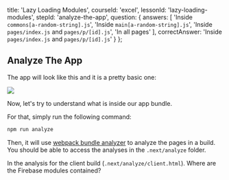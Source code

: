 
  title: 'Lazy Loading Modules',
  courseId: 'excel',
  lessonId: 'lazy-loading-modules',
  stepId: 'analyze-the-app',
  question: {
    answers: [
      'Inside `commons[a-random-string].js`',
      'Inside `main[a-random-string].js`',
      'Inside `pages/index.js` and `pages/p/[id].js`',
      'In all pages'
    ],
    correctAnswer: 'Inside `pages/index.js` and `pages/p/[id].js`'
  }
};

## Analyze The App

The app will look like this and it is a pretty basic one:

![](/static/images/llm-hackernews.png)

Now, let's try to understand what is inside our app bundle.

For that, simply run the following command:

```bash
npm run analyze
```

Then, it will use [webpack bundle analyzer](https://github.com/zeit/next.js/tree/canary/packages/next-bundle-analyzer) to analyze the pages in a build. You should be able to access the analyses in the `.next/analyze` folder.

In the analysis for the client build (`.next/analyze/client.html`). Where are the Firebase modules contained?

